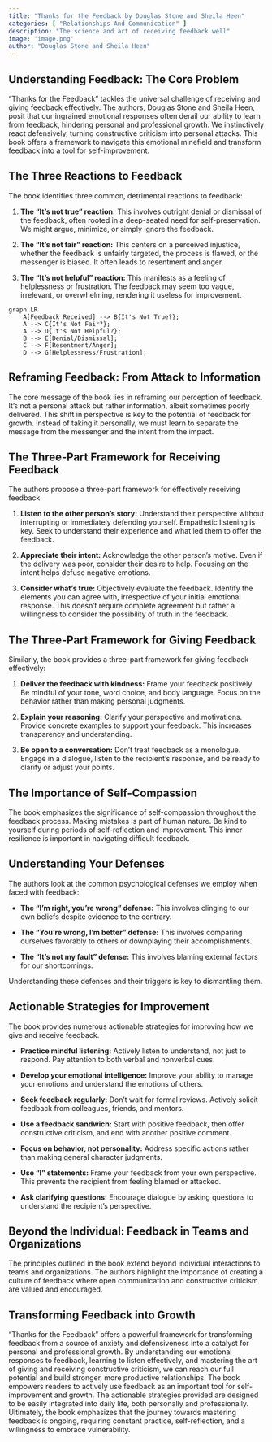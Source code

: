 ```yaml
---
title: "Thanks for the Feedback by Douglas Stone and Sheila Heen"
categories: [ "Relationships And Communication" ]
description: "The science and art of receiving feedback well"
image: 'image.png'
author: "Douglas Stone and Sheila Heen"
---
```

## Understanding Feedback: The Core Problem

"Thanks for the Feedback" tackles the universal challenge of receiving and giving feedback effectively.  The authors, Douglas Stone and Sheila Heen, posit that our ingrained emotional responses often derail our ability to learn from feedback, hindering personal and professional growth.  We instinctively react defensively, turning constructive criticism into personal attacks. This book offers a framework to navigate this emotional minefield and transform feedback into a tool for self-improvement.

## The Three Reactions to Feedback

The book identifies three common, detrimental reactions to feedback:

1. **The "It's not true" reaction:**  This involves outright denial or dismissal of the feedback, often rooted in a deep-seated need for self-preservation.  We might argue, minimize, or simply ignore the feedback.

2. **The "It's not fair" reaction:** This centers on a perceived injustice, whether the feedback is unfairly targeted, the process is flawed, or the messenger is biased. It often leads to resentment and anger.

3. **The "It's not helpful" reaction:** This manifests as a feeling of helplessness or frustration. The feedback may seem too vague, irrelevant, or overwhelming, rendering it useless for improvement.

```mermaid
graph LR
    A[Feedback Received] --> B{It's Not True?};
    A --> C{It's Not Fair?};
    A --> D{It's Not Helpful?};
    B --> E[Denial/Dismissal];
    C --> F[Resentment/Anger];
    D --> G[Helplessness/Frustration];
```

## Reframing Feedback:  From Attack to Information

The core message of the book lies in reframing our perception of feedback. It’s not a personal attack but rather information, albeit sometimes poorly delivered. This shift in perspective is key to the potential of feedback for growth. Instead of taking it personally, we must learn to separate the message from the messenger and the intent from the impact.

## The Three-Part Framework for Receiving Feedback

The authors propose a three-part framework for effectively receiving feedback:

1. **Listen to the other person's story:** Understand their perspective without interrupting or immediately defending yourself. Empathetic listening is key. Seek to understand their experience and what led them to offer the feedback.


2. **Appreciate their intent:** Acknowledge the other person's motive. Even if the delivery was poor, consider their desire to help.  Focusing on the intent helps defuse negative emotions.


3. **Consider what's true:**  Objectively evaluate the feedback. Identify the elements you can agree with, irrespective of your initial emotional response.  This doesn't require complete agreement but rather a willingness to consider the possibility of truth in the feedback.

## The Three-Part Framework for Giving Feedback

Similarly, the book provides a three-part framework for giving feedback effectively:

1. **Deliver the feedback with kindness:**  Frame your feedback positively. Be mindful of your tone, word choice, and body language.  Focus on the behavior rather than making personal judgments.

2. **Explain your reasoning:** Clarify your perspective and motivations.  Provide concrete examples to support your feedback.  This increases transparency and understanding.

3. **Be open to a conversation:**  Don't treat feedback as a monologue. Engage in a dialogue, listen to the recipient's response, and be ready to clarify or adjust your points.

## The Importance of Self-Compassion

The book emphasizes the significance of self-compassion throughout the feedback process. Making mistakes is part of human nature. Be kind to yourself during periods of self-reflection and improvement. This inner resilience is important in navigating difficult feedback.


## Understanding Your Defenses

The authors look at the common psychological defenses we employ when faced with feedback:


* **The "I'm right, you're wrong" defense:**  This involves clinging to our own beliefs despite evidence to the contrary.

* **The "You're wrong, I'm better" defense:** This involves comparing ourselves favorably to others or downplaying their accomplishments.

* **The "It's not my fault" defense:** This involves blaming external factors for our shortcomings.

Understanding these defenses and their triggers is key to dismantling them.

##  Actionable Strategies for Improvement

The book provides numerous actionable strategies for improving how we give and receive feedback.


* **Practice mindful listening:**  Actively listen to understand, not just to respond.  Pay attention to both verbal and nonverbal cues.

* **Develop your emotional intelligence:**  Improve your ability to manage your emotions and understand the emotions of others.

* **Seek feedback regularly:** Don't wait for formal reviews.  Actively solicit feedback from colleagues, friends, and mentors.

* **Use a feedback sandwich:**  Start with positive feedback, then offer constructive criticism, and end with another positive comment.

* **Focus on behavior, not personality:**  Address specific actions rather than making general character judgments.

* **Use "I" statements:**  Frame your feedback from your own perspective.  This prevents the recipient from feeling blamed or attacked.

* **Ask clarifying questions:**  Encourage dialogue by asking questions to understand the recipient's perspective.


## Beyond the Individual:  Feedback in Teams and Organizations

The principles outlined in the book extend beyond individual interactions to teams and organizations.  The authors highlight the importance of creating a culture of feedback where open communication and constructive criticism are valued and encouraged.

## Transforming Feedback into Growth

"Thanks for the Feedback" offers a powerful framework for transforming feedback from a source of anxiety and defensiveness into a catalyst for personal and professional growth. By understanding our emotional responses to feedback, learning to listen effectively, and mastering the art of giving and receiving constructive criticism, we can reach our full potential and build stronger, more productive relationships. The book empowers readers to actively use feedback as an important tool for self-improvement and growth. The actionable strategies provided are designed to be easily integrated into daily life, both personally and professionally. Ultimately, the book emphasizes that the journey towards mastering feedback is ongoing, requiring constant practice, self-reflection, and a willingness to embrace vulnerability.


